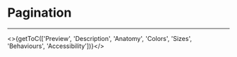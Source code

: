 

<Meta title="UI Components/Pagination [atom]/Overview" />

# Pagination

---

<>{getToC(['Preview', 'Description', 'Anatomy', 'Colors', 'Sizes', 'Behaviours', 'Accessibility'])}</>

<DesignPagination />
